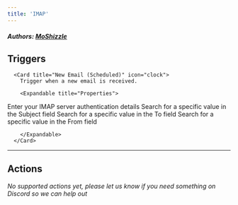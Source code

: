 ```yaml
---
title: 'IMAP'
---
```


##### Authors: [MoShizzle](https://github.com/MoShizzle)


## Triggers


      <Card title="New Email (Scheduled)" icon="clock">
        Trigger when a new email is received.

        <Expandable title="Properties">
          
<ResponseField name="Authentication" required type="Custom_auth">
Enter your IMAP server authentication details
</ResponseField>
            
<ResponseField name="Subject"  type="Short_text">
Search for a specific value in the Subject field
</ResponseField>
            
<ResponseField name="To"  type="Short_text">
Search for a specific value in the To field
</ResponseField>
            
<ResponseField name="From"  type="Short_text">
Search for a specific value in the From field
</ResponseField>
              
        </Expandable>
      </Card>
  

---

## Actions

*No supported actions yet, please let us know if you need something on Discord so we can help out* 

